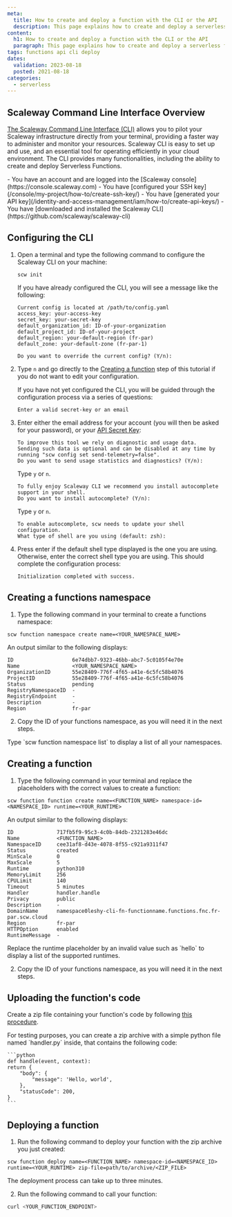 ```yaml
---
meta:
  title: How to create and deploy a function with the CLI or the API
  description: This page explains how to create and deploy a serverless function with the CLI or the API
content:
  h1: How to create and deploy a function with the CLI or the API
  paragraph: This page explains how to create and deploy a serverless function with the CLI or the API
tags: functions api cli deploy
dates:
  validation: 2023-08-18
  posted: 2021-08-18
categories:
  - serverless
---
```


## Scaleway Command Line Interface Overview

[The Scaleway Command Line Interface (CLI)](https://github.com/scaleway/scaleway-cli) allows you to pilot your Scaleway infrastructure directly from your terminal, providing a faster way to administer and monitor your resources. Scaleway CLI is easy to set up and use, and an essential tool for operating efficiently in your cloud environment. The CLI provides many functionalities, including the ability to create and deploy Serverless Functions.

<Macro id="iam-requirements" />

<Message type="requirement">
  - You have an account and are logged into the [Scaleway console](https://console.scaleway.com)
  - You have [configured your SSH key](/console/my-project/how-to/create-ssh-key/)
  - You have [generated your API key](/identity-and-access-management/iam/how-to/create-api-keys/)
  - You have [downloaded and installed the Scaleway CLI](https://github.com/scaleway/scaleway-cli)
</Message>

## Configuring the CLI

1. Open a terminal and type the following command to configure the Scaleway CLI on your machine:
    ```
    scw init
    ```

    If you have already configured the CLI, you will see a message like the following:

    ```
    Current config is located at /path/to/config.yaml
    access_key: your-access-key
    secret_key: your-secret-key
    default_organization_id: ID-of-your-organization
    default_project_id: ID-of-your-project
    default_region: your-default-region (fr-par)
    default_zone: your-default-zone (fr-par-1)

    Do you want to override the current config? (Y/n):
    ```

2. Type `n` and go directly to the [Creating a function](#creating-a-function) step of this tutorial if you do not want to edit your configuration.

    If you have not yet configured the CLI, you will be guided through the configuration process via a series of questions:

    ```
    Enter a valid secret-key or an email
    ```

3. Enter either the email address for your account (you will then be asked for your password), or your [API Secret Key](/console/my-project/how-to/create-ssh-key):

    ```
    To improve this tool we rely on diagnostic and usage data.
    Sending such data is optional and can be disabled at any time by running "scw config set send-telemetry=false".
    Do you want to send usage statistics and diagnostics? (Y/n):
    ```

    Type `y` or `n`.

    ```
    To fully enjoy Scaleway CLI we recommend you install autocomplete support in your shell.
    Do you want to install autocomplete? (Y/n):
    ```

    Type `y` or `n`.

    ```
    To enable autocomplete, scw needs to update your shell configuration.
    What type of shell are you using (default: zsh):
    ```

4. Press enter if the default shell type displayed is the one you are using. Otherwise, enter the correct shell type you are using. This should complete the configuration process:

    ```
    Initialization completed with success.
    ```

## Creating a functions namespace

1. Type the following command in your terminal to create a functions namespace:

```
scw function namespace create name=<YOUR_NAMESPACE_NAME>
```

  An output similar to the following displays:
  
  ```
  ID                   6e74dbb7-9323-46bb-abc7-5c0105f4e70e
  Name                 <YOUR_NAMESPACE_NAME>
  OrganizationID       55e28409-776f-4f65-a41e-6c5fc58b4076
  ProjectID            55e28409-776f-4f65-a41e-6c5fc58b4076
  Status               pending
  RegistryNamespaceID  -
  RegistryEndpoint     -
  Description          -
  Region               fr-par
  ```

2. Copy the ID of your functions namespace, as you will need it in the next steps.

  <Message type="tip">
    Type `scw function namespace list` to display a list of all your namespaces.
  </Message>

## Creating a function

1. Type the following command in your terminal and replace the placeholders with the correct values to create a function:

```
scw function function create name=<FUNCTION_NAME> namespace-id=<NAMESPACE_ID> runtime=<YOUR_RUNTIME>
```

  An output similar to the following displays:

  ```
  ID              717fb5f9-95c3-4c0b-84db-2321283e46dc
  Name            <FUNCTION_NAME>
  NamespaceID     cee31af8-d43e-4078-8f55-c921a9311f47
  Status          created
  MinScale        0
  MaxScale        5
  Runtime         python310
  MemoryLimit     256
  CPULimit        140
  Timeout         5 minutes
  Handler         handler.handle
  Privacy         public
  Description     -
  DomainName      namespace0leshy-cli-fn-functionname.functions.fnc.fr-par.scw.cloud
  Region          fr-par
  HTTPOption      enabled
  RuntimeMessage  -
  ```

<Message type="tip">
  Replace the runtime placeholder by an invalid value such as `hello` to display a list of the supported runtimes.
</Message>

2. Copy the ID of your functions namespace, as you will need it in the next steps.

## Uploading the function's code

Create a zip file containing your function's code by following [this procedure](/serverless/functions/how-to/package-function-dependencies-in-zip/).

  <Message type="note">
    For testing purposes, you can create a zip archive with a simple python file named `handler.py` inside, that contains the following code:

    ```python
    def handle(event, context):
    return {
        "body": {
            "message": 'Hello, world',
        },
        "statusCode": 200,
    }
    ```
  </Message>

## Deploying a function

1. Run the following command to deploy your function with the zip archive you just created:

```
scw function deploy name=<FUNCTION_NAME> namespace-id=<NAMESPACE_ID> runtime=<YOUR_RUNTIME> zip-file=path/to/archive/<ZIP_FILE>
```

  The deployment process can take up to three minutes.

2. Run the following command to call your function:

```bash
curl <YOUR_FUNCTION_ENDPOINT>
```
